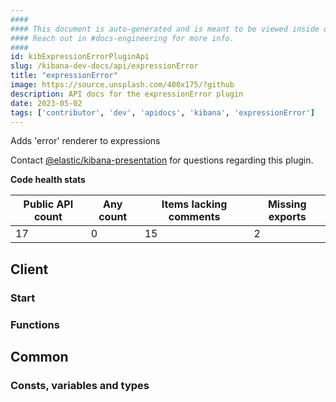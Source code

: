 ```yaml
---
####
#### This document is auto-generated and is meant to be viewed inside our experimental, new docs system.
#### Reach out in #docs-engineering for more info.
####
id: kibExpressionErrorPluginApi
slug: /kibana-dev-docs/api/expressionError
title: "expressionError"
image: https://source.unsplash.com/400x175/?github
description: API docs for the expressionError plugin
date: 2023-05-02
tags: ['contributor', 'dev', 'apidocs', 'kibana', 'expressionError']
---
```


Adds 'error' renderer to expressions

Contact [@elastic/kibana-presentation](https://github.com/orgs/elastic/teams/kibana-presentation) for questions regarding this plugin.

**Code health stats**

| Public API count  | Any count | Items lacking comments | Missing exports |
|-------------------|-----------|------------------------|-----------------|
| 17 | 0 | 15 | 2 |

## Client

### Start
<DocDefinitionList data={[expressionErrorObj.client.start]}/>

### Functions
<DocDefinitionList data={expressionErrorObj.client.functions}/>

## Common

### Consts, variables and types
<DocDefinitionList data={expressionErrorObj.common.misc}/>

